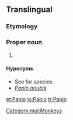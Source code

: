 ==Translingual==
{{rfi|mul}}
{{wikipedia}}
{{wikispecies}}

===Etymology===
{{rfe|lang=mul}}

===Proper noun===
{{taxoninfl|i=1|g=m}}

# {{taxon|genus|family|Cercopithecidae|the [[baboon]]s}}

====Hyponyms====
* See {{specieslite}} for species.
* ''[[Papio anubis]]''
[[Category:mul:Monkeys]]

[[et:Papio]]
[[io:Papio]]
[[tr:Papio]]